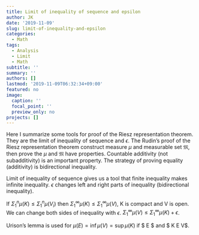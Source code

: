 ```yaml
---
title: Limit of inequality of sequence and epsilon
author: JK
date: '2019-11-09'
slug: limit-of-inequality-and-epsilon
categories:
  - Math
tags:
  - Analysis
  - Limit
  - Math
subtitle: ''
summary: ''
authors: []
lastmod: '2019-11-09T06:32:34+09:00'
featured: no
image:
  caption: ''
  focal_point: ''
  preview_only: no
projects: []
---
```


Here I summarize some tools for proof of the Riesz representation theorem. They are the limit of inequality of sequence and $\epsilon$. The Rudin's proof of the Riesz representation theorem construct measure $\mu$ and measurable set $\mathfrak{M}$, then prove the $\mu$ and $\mathfrak{M}$ have properties. Countable additivity (not subadditivity) is an important property. The strategy of proving equality (additivity) is bidirectional inequality.  

Limit of inequality of sequence gives us a tool that finite inequality makes infinite inequality. $\epsilon$ changes left and right parts of inequality (bidirectional inequality).  

If $\Sigma^n_1\mu(K) \le \Sigma^n_1\mu(V_i)$ then $\Sigma^{\infty}_1 \mu(K) \le \Sigma^{\infty}_1 \mu(V)$, K is compact and V is open. We can change both sides of inequality with $\epsilon$. $\Sigma^{\infty}_1 \mu(V) \le \Sigma^{\infty}_1 \mu(K) + \epsilon$.  

Urison's lemma is used for $\mu(E) = \inf\mu(V) = \sup\mu(K)$ if $ E \in \mathfrak{M} $ and $ K \subset E \subset V$.